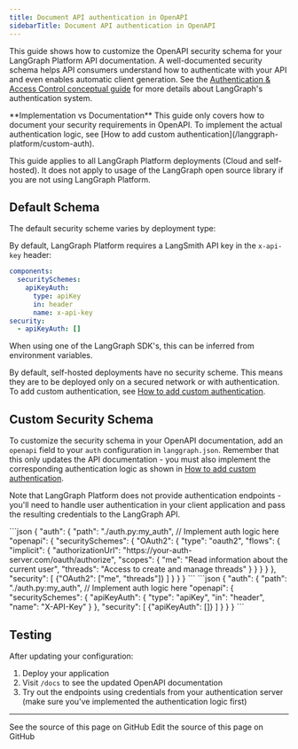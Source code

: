 ```yaml
---
title: Document API authentication in OpenAPI
sidebarTitle: Document API authentication in OpenAPI
---
```

This guide shows how to customize the OpenAPI security schema for your LangGraph Platform API documentation. A well-documented security schema helps API consumers understand how to authenticate with your API and even enables automatic client generation. See the [Authentication & Access Control conceptual guide](/langgraph-platform/auth) for more details about LangGraph's authentication system.

<Note>
**Implementation vs Documentation**
This guide only covers how to document your security requirements in OpenAPI. To implement the actual authentication logic, see [How to add custom authentication](/langgraph-platform/custom-auth).
</Note>

This guide applies to all LangGraph Platform deployments (Cloud and self-hosted). It does not apply to usage of the LangGraph open source library if you are not using LangGraph Platform.

## Default Schema

The default security scheme varies by deployment type:

<Tabs>
    <Tab title="LangGraph Platform">
    </Tab>
</Tabs>

By default, LangGraph Platform requires a LangSmith API key in the `x-api-key` header:

```yaml
components:
  securitySchemes:
    apiKeyAuth:
      type: apiKey
      in: header
      name: x-api-key
security:
  - apiKeyAuth: []
```

When using one of the LangGraph SDK's, this can be inferred from environment variables.

<Tabs>
    <Tab title="Self-hosted">
    </Tab>
</Tabs>

By default, self-hosted deployments have no security scheme. This means they are to be deployed only on a secured network or with authentication. To add custom authentication, see [How to add custom authentication](/langgraph-platform/custom-auth).

## Custom Security Schema

To customize the security schema in your OpenAPI documentation, add an `openapi` field to your `auth` configuration in `langgraph.json`. Remember that this only updates the API documentation - you must also implement the corresponding authentication logic as shown in [How to add custom authentication](/langgraph-platform/custom-auth).

Note that LangGraph Platform does not provide authentication endpoints - you'll need to handle user authentication in your client application and pass the resulting credentials to the LangGraph API.

<Tabs>
    <Tab title="OAuth2 with Bearer Token">
    ```json
    {
      "auth": {
        "path": "./auth.py:my_auth",  // Implement auth logic here
        "openapi": {
          "securitySchemes": {
            "OAuth2": {
              "type": "oauth2",
              "flows": {
                "implicit": {
                  "authorizationUrl": "https://your-auth-server.com/oauth/authorize",
                  "scopes": {
                    "me": "Read information about the current user",
                    "threads": "Access to create and manage threads"
                  }
                }
              }
            }
          },
          "security": [
            {"OAuth2": ["me", "threads"]}
          ]
        }
      }
    }
    ```
    </Tab>
    <Tab title="API Key">
    ```json
    {
      "auth": {
        "path": "./auth.py:my_auth",  // Implement auth logic here
        "openapi": {
          "securitySchemes": {
            "apiKeyAuth": {
              "type": "apiKey",
              "in": "header",
              "name": "X-API-Key"
            }
          },
          "security": [
            {"apiKeyAuth": []}
          ]
        }
      }
    }
    ```
    </Tab>
</Tabs>

## Testing

After updating your configuration:

1. Deploy your application
2. Visit `/docs` to see the updated OpenAPI documentation
3. Try out the endpoints using credentials from your authentication server (make sure you've implemented the authentication logic first)

---

<CardGroup cols={2}>
  <Card title="View Source" icon="eye" href="https://github.com/langchain-ai/docs/blob/main/src/langgraph-platform/openapi-security.mdx">
    See the source of this page on GitHub
  </Card>
  <Card title="Edit Source" icon="pen-to-square" href="https://github.com/langchain-ai/docs/edit/main/src/langgraph-platform/openapi-security.mdx">
    Edit the source of this page on GitHub
  </Card>
</CardGroup>
